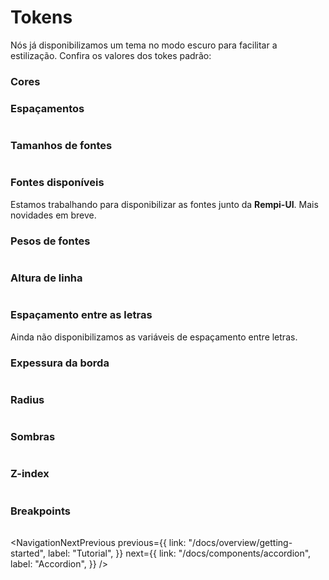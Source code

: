 # Tokens

<Description text="Nossos tokens guiam todas as estilizações e padronização da Rempi-UI." />

Nós já disponibilizamos um tema no modo escuro para facilitar a estilização. Confira
os valores dos tokes padrão:

### Cores

<Table
  headers={{
    varTheme: "Variável no tema",
    varCSS: "Variável CSS",
    value: "Valor",
  }}
  rows={[
    {
      value: "#161618 ",
      varTheme: "theme.colors.primary1",
      varCSS: "--colors-primary1",
    },
    {
      value: "#1c1c1f ",
      varTheme: "theme.colors.primary2",
      varCSS: "--colors-primary2",
    },
    {
      value: "#232326 ",
      varTheme: "theme.colors.primary3",
      varCSS: "--colors-primary3",
    },
    {
      value: "#28282c ",
      varTheme: "theme.colors.primary4",
      varCSS: "--colors-primary4",
    },
    {
      value: "#2e2e32 ",
      varTheme: "theme.colors.primary5",
      varCSS: "--colors-primary5",
    },
    {
      value: "#34343a ",
      varTheme: "theme.colors.primary6",
      varCSS: "--colors-primary6",
    },
    {
      value: "#3e3e44 ",
      varTheme: "theme.colors.primary7",
      varCSS: "--colors-primary7",
    },
    {
      value: "#504f57 ",
      varTheme: "theme.colors.primary8",
      varCSS: "--colors-primary8",
    },
    {
      value: "#706f78 ",
      varTheme: "theme.colors.primary9",
      varCSS: "--colors-primary9",
    },
    {
      value: "#7e7d86 ",
      varTheme: "theme.colors.primary10",
      varCSS: "--colors-primary10",
    },
    {
      value: "#a09fa6 ",
      varTheme: "theme.colors.primary11",
      varCSS: "--colors-primary11",
    },
    {
      value: "#ededef ",
      varTheme: "theme.colors.primary12",
      varCSS: "--colors-primary12",
    },
    {
      value: "#1b141d ",
      varTheme: "theme.colors.secondary1",
      varCSS: "--colors-secondary1",
    },
    {
      value: "#221527 ",
      varTheme: "theme.colors.secondary2",
      varCSS: "--colors-secondary2",
    },
    {
      value: "#301a3a ",
      varTheme: "theme.colors.secondary3",
      varCSS: "--colors-secondary3",
    },
    {
      value: "#3a1e48 ",
      varTheme: "theme.colors.secondary4",
      varCSS: "--colors-secondary4",
    },
    {
      value: "#432155 ",
      varTheme: "theme.colors.secondary5",
      varCSS: "--colors-secondary5",
    },
    {
      value: "#4e2667 ",
      varTheme: "theme.colors.secondary6",
      varCSS: "--colors-secondary6",
    },
    {
      value: "#5f2d84 ",
      varTheme: "theme.colors.secondary7",
      varCSS: "--colors-secondary7",
    },
    {
      value: "#7938b2 ",
      varTheme: "theme.colors.secondary8",
      varCSS: "--colors-secondary8",
    },
    {
      value: "#8e4ec6 ",
      varTheme: "theme.colors.secondary9",
      varCSS: "--colors-secondary9",
    },
    {
      value: "#9d5bd2 ",
      varTheme: "theme.colors.secondary10",
      varCSS: "--colors-secondary10",
    },
    {
      value: "#bf7af0 ",
      varTheme: "theme.colors.secondary11",
      varCSS: "--colors-secondary11",
    },
    {
      value: "#f7ecfc ",
      varTheme: "theme.colors.secondary12",
      varCSS: "--colors-secondary12",
    },
    {
      value: "#1d1412 ",
      varTheme: "theme.colors.error1",
      varCSS: "--colors-error1",
    },
    {
      value: "#2a1410 ",
      varTheme: "theme.colors.error2",
      varCSS: "--colors-error2",
    },
    {
      value: "#3b1813 ",
      varTheme: "theme.colors.error3",
      varCSS: "--colors-error3",
    },
    {
      value: "#481a14 ",
      varTheme: "theme.colors.error4",
      varCSS: "--colors-error4",
    },
    {
      value: "#541c15 ",
      varTheme: "theme.colors.error5",
      varCSS: "--colors-error5",
    },
    {
      value: "#652016 ",
      varTheme: "theme.colors.error6",
      varCSS: "--colors-error6",
    },
    {
      value: "#7f2315 ",
      varTheme: "theme.colors.error7",
      varCSS: "--colors-error7",
    },
    {
      value: "#a42a12 ",
      varTheme: "theme.colors.error8",
      varCSS: "--colors-error8",
    },
    {
      value: "#e54d2e ",
      varTheme: "theme.colors.error9",
      varCSS: "--colors-error9",
    },
    {
      value: "#ec5e41 ",
      varTheme: "theme.colors.error10",
      varCSS: "--colors-error10",
    },
    {
      value: "#f16a50 ",
      varTheme: "theme.colors.error11",
      varCSS: "--colors-error11",
    },
    {
      value: "#feefec ",
      varTheme: "theme.colors.error12",
      varCSS: "--colors-error12",
    },
    {
      value: "#0d1912 ",
      varTheme: "theme.colors.success1",
      varCSS: "--colors-success1",
    },
    {
      value: "#0c1f17 ",
      varTheme: "theme.colors.success2",
      varCSS: "--colors-success2",
    },
    {
      value: "#0f291e ",
      varTheme: "theme.colors.success3",
      varCSS: "--colors-success3",
    },
    {
      value: "#113123 ",
      varTheme: "theme.colors.success4",
      varCSS: "--colors-success4",
    },
    {
      value: "#133929 ",
      varTheme: "theme.colors.success5",
      varCSS: "--colors-success5",
    },
    {
      value: "#164430 ",
      varTheme: "theme.colors.success6",
      varCSS: "--colors-success6",
    },
    {
      value: "#1b543a ",
      varTheme: "theme.colors.success7",
      varCSS: "--colors-success7",
    },
    {
      value: "#236e4a ",
      varTheme: "theme.colors.success8",
      varCSS: "--colors-success8",
    },
    {
      value: "#30a46c ",
      varTheme: "theme.colors.success9",
      varCSS: "--colors-success9",
    },
    {
      value: "#3cb179 ",
      varTheme: "theme.colors.success10",
      varCSS: "--colors-success10",
    },
    {
      value: "#4cc38a ",
      varTheme: "theme.colors.success11",
      varCSS: "--colors-success11",
    },
    {
      value: "#e5fbeb ",
      varTheme: "theme.colors.success12",
      varCSS: "--colors-success12",
    },
    {
      value: "#1f1300 ",
      varTheme: "theme.colors.warning1",
      varCSS: "--colors-warning1",
    },
    {
      value: "#271700 ",
      varTheme: "theme.colors.warning2",
      varCSS: "--colors-warning2",
    },
    {
      value: "#341c00 ",
      varTheme: "theme.colors.warning3",
      varCSS: "--colors-warning3",
    },
    {
      value: "#3f2200 ",
      varTheme: "theme.colors.warning4",
      varCSS: "--colors-warning4",
    },
    {
      value: "#4a2900 ",
      varTheme: "theme.colors.warning5",
      varCSS: "--colors-warning5",
    },
    {
      value: "#573300 ",
      varTheme: "theme.colors.warning6",
      varCSS: "--colors-warning6",
    },
    {
      value: "#693f05 ",
      varTheme: "theme.colors.warning7",
      varCSS: "--colors-warning7",
    },
    {
      value: "#824e00 ",
      varTheme: "theme.colors.warning8",
      varCSS: "--colors-warning8",
    },
    {
      value: "#ffb224 ",
      varTheme: "theme.colors.warning9",
      varCSS: "--colors-warning9",
    },
    {
      value: "#ffcb47 ",
      varTheme: "theme.colors.warning10",
      varCSS: "--colors-warning10",
    },
    {
      value: "#f1a10d ",
      varTheme: "theme.colors.warning11",
      varCSS: "--colors-warning11",
    },
    {
      value: "#fef3dd ",
      varTheme: "theme.colors.warning12",
      varCSS: "--colors-warning12",
    },
    {
      value: "#0f1720 ",
      varTheme: "theme.colors.info1",
      varCSS: "--colors-info1",
    },
    {
      value: "#0f1b2d ",
      varTheme: "theme.colors.info2",
      varCSS: "--colors-info2",
    },
    {
      value: "#10243e ",
      varTheme: "theme.colors.info3",
      varCSS: "--colors-info3",
    },
    {
      value: "#102a4c ",
      varTheme: "theme.colors.info4",
      varCSS: "--colors-info4",
    },
    {
      value: "#0f3058 ",
      varTheme: "theme.colors.info5",
      varCSS: "--colors-info5",
    },
    {
      value: "#0d3868 ",
      varTheme: "theme.colors.info6",
      varCSS: "--colors-info6",
    },
    {
      value: "#0a4481 ",
      varTheme: "theme.colors.info7",
      varCSS: "--colors-info7",
    },
    {
      value: "#0954a5 ",
      varTheme: "theme.colors.info8",
      varCSS: "--colors-info8",
    },
    {
      value: "#0091ff ",
      varTheme: "theme.colors.info9",
      varCSS: "--colors-info9",
    },
    {
      value: "#369eff ",
      varTheme: "theme.colors.info10",
      varCSS: "--colors-info10",
    },
    {
      value: "#52a9ff ",
      varTheme: "theme.colors.info11",
      varCSS: "--colors-info11",
    },
    {
      value: "#eaf6ff ",
      varTheme: "theme.colors.info12",
      varCSS: "--colors-info12",
    },
    {
      value: "hsla(0, 0%, 0%, 0.012) ",
      varTheme: "theme.colors.black1",
      varCSS: "--colors-black1",
    },
    {
      value: "hsla(0, 0%, 0%, 0.027) ",
      varTheme: "theme.colors.black2",
      varCSS: "--colors-black2",
    },
    {
      value: "hsla(0, 0%, 0%, 0.047) ",
      varTheme: "theme.colors.black3",
      varCSS: "--colors-black3",
    },
    {
      value: "hsla(0, 0%, 0%, 0.071) ",
      varTheme: "theme.colors.black4",
      varCSS: "--colors-black4",
    },
    {
      value: "hsla(0, 0%, 0%, 0.090) ",
      varTheme: "theme.colors.black5",
      varCSS: "--colors-black5",
    },
    {
      value: "hsla(0, 0%, 0%, 0.114) ",
      varTheme: "theme.colors.black6",
      varCSS: "--colors-black6",
    },
    {
      value: "hsla(0, 0%, 0%, 0.141) ",
      varTheme: "theme.colors.black7",
      varCSS: "--colors-black7",
    },
    {
      value: "hsla(0, 0%, 0%, 0.220) ",
      varTheme: "theme.colors.black8",
      varCSS: "--colors-black8",
    },
    {
      value: "hsla(0, 0%, 0%, 0.439) ",
      varTheme: "theme.colors.black9",
      varCSS: "--colors-black9",
    },
    {
      value: "hsla(0, 0%, 0%, 0.478) ",
      varTheme: "theme.colors.black10",
      varCSS: "--colors-black10",
    },
    {
      value: "hsla(0, 0%, 0%, 0.565) ",
      varTheme: "theme.colors.black11",
      varCSS: "--colors-black11",
    },
    {
      value: "hsla(0, 0%, 0%, 0.910) ",
      varTheme: "theme.colors.black12",
      varCSS: "--colors-black12",
    },
    {
      value: "hsla(0, 0%, 100%, 0) ",
      varTheme: "theme.colors.white1",
      varCSS: "--colors-white1",
    },
    {
      value: "hsla(0, 0%, 100%, 0.013) ",
      varTheme: "theme.colors.white2",
      varCSS: "--colors-white2",
    },
    {
      value: "hsla(0, 0%, 100%, 0.034) ",
      varTheme: "theme.colors.white3",
      varCSS: "--colors-white3",
    },
    {
      value: "hsla(0, 0%, 100%, 0.056) ",
      varTheme: "theme.colors.white4",
      varCSS: "--colors-white4",
    },
    {
      value: "hsla(0, 0%, 100%, 0.086) ",
      varTheme: "theme.colors.white5",
      varCSS: "--colors-white5",
    },
    {
      value: "hsla(0, 0%, 100%, 0.124) ",
      varTheme: "theme.colors.white6",
      varCSS: "--colors-white6",
    },
    {
      value: "hsla(0, 0%, 100%, 0.176) ",
      varTheme: "theme.colors.white7",
      varCSS: "--colors-white7",
    },
    {
      value: "hsla(0, 0%, 100%, 0.249) ",
      varTheme: "theme.colors.white8",
      varCSS: "--colors-white8",
    },
    {
      value: "hsla(0, 0%, 100%, 0.386) ",
      varTheme: "theme.colors.white9",
      varCSS: "--colors-white9",
    },
    {
      value: "hsla(0, 0%, 100%, 0.446) ",
      varTheme: "theme.colors.white10",
      varCSS: "--colors-white10",
    },
    {
      value: "hsla(0, 0%, 100%, 0.592) ",
      varTheme: "theme.colors.white11",
      varCSS: "--colors-white11",
    },
    {
      value: "hsla(0, 0%, 100%, 0.923) ",
      varTheme: "theme.colors.white12",
      varCSS: "--colors-white12",
    },
    {
      value: "#161618 ",
      varTheme: "theme.colors.grey1",
      varCSS: "--colors-grey1",
    },
    {
      value: "#1c1c1f ",
      varTheme: "theme.colors.grey2",
      varCSS: "--colors-grey2",
    },
    {
      value: "#232326 ",
      varTheme: "theme.colors.grey3",
      varCSS: "--colors-grey3",
    },
    {
      value: "#28282c ",
      varTheme: "theme.colors.grey4",
      varCSS: "--colors-grey4",
    },
    {
      value: "#2e2e32 ",
      varTheme: "theme.colors.grey5",
      varCSS: "--colors-grey5",
    },
    {
      value: "#34343a ",
      varTheme: "theme.colors.grey6",
      varCSS: "--colors-grey6",
    },
    {
      value: "#3e3e44 ",
      varTheme: "theme.colors.grey7",
      varCSS: "--colors-grey7",
    },
    {
      value: "#504f57 ",
      varTheme: "theme.colors.grey8",
      varCSS: "--colors-grey8",
    },
    {
      value: "#706f78 ",
      varTheme: "theme.colors.grey9",
      varCSS: "--colors-grey9",
    },
    {
      value: "#7e7d86 ",
      varTheme: "theme.colors.grey10",
      varCSS: "--colors-grey10",
    },
    {
      value: "#a09fa6 ",
      varTheme: "theme.colors.grey11",
      varCSS: "--colors-grey11",
    },
    {
      value: "#ededef ",
      varTheme: "theme.colors.grey12",
      varCSS: "--colors-grey12",
    },
  ]}
/>

### Espaçamentos

<Table
  caption="1rem = 16px"
  headers={{
    varTheme: "Variável no tema",
    varCSS: "Variável CSS",
    value: "Valor em rem",
    valuePx: "Valor em pixel",
  }}
  rows={[
    {
      value: ".125rem",
      valuePx: `${16 * 0.125}px`,
      varTheme: "theme.spaces[0]",
      varCSS: "--spaces-0",
    },
    {
      value: ".25rem",
      valuePx: `${16 * 0.25}px`,
      varTheme: "theme.spaces[1]",
      varCSS: "--spaces-1",
    },
    {
      value: ".5rem",
      valuePx: `${16 * 0.5}px`,
      varTheme: "theme.spaces[2]",
      varCSS: "--spaces-2",
    },
    {
      value: ".75rem",
      valuePx: `${16 * 0.75}px`,
      varTheme: "theme.spaces[3]",
      varCSS: "--spaces-3",
    },
    {
      value: "1rem",
      valuePx: `${16 * 1}px`,
      varTheme: "theme.spaces[4]",
      varCSS: "--spaces-4",
    },
    {
      value: "1.25rem",
      valuePx: `${16 * 1.25}px`,
      varTheme: "theme.spaces[5]",
      varCSS: "--spaces-5",
    },
    {
      value: "1.5rem",
      valuePx: `${16 * 1.5}px`,
      varTheme: "theme.spaces[6]",
      varCSS: "--spaces-6",
    },
    {
      value: "1.75rem",
      valuePx: `${16 * 1.75}px`,
      varTheme: "theme.spaces[7]",
      varCSS: "--spaces-7",
    },
    {
      value: "2rem",
      valuePx: `${16 * 2}px`,
      varTheme: "theme.spaces[8]",
      varCSS: "--spaces-8",
    },
    {
      value: "2.25rem",
      valuePx: `${16 * 2.25}px`,
      varTheme: "theme.spaces[9]",
      varCSS: "--spaces-9",
    },
    {
      value: "2.5rem",
      valuePx: `${16 * 2.5}px`,
      varTheme: "theme.spaces[10]",
      varCSS: "--spaces-10",
    },
    {
      value: "2.75rem",
      valuePx: `${16 * 2.75}px`,
      varTheme: "theme.spaces[11]",
      varCSS: "--spaces-11",
    },
    {
      value: "3rem",
      valuePx: `${16 * 3}px`,
      varTheme: "theme.spaces[12]",
      varCSS: "--spaces-12",
    },
    {
      value: "3.5rem",
      valuePx: `${16 * 3.5}px`,
      varTheme: "theme.spaces[13]",
      varCSS: "--spaces-13",
    },
    {
      value: "4rem",
      valuePx: `${16 * 4}px`,
      varTheme: "theme.spaces[14]",
      varCSS: "--spaces-14",
    },
    {
      value: "4.5rem",
      valuePx: `${16 * 4.5}px`,
      varTheme: "theme.spaces[15]",
      varCSS: "--spaces-15",
    },
    {
      value: "5rem",
      valuePx: `${16 * 5}px`,
      varTheme: "theme.spaces[16]",
      varCSS: "--spaces-16",
    },
    {
      value: "5.5rem",
      valuePx: `${16 * 5.5}px`,
      varTheme: "theme.spaces[17]",
      varCSS: "--spaces-17",
    },
    {
      value: "6rem",
      valuePx: `${16 * 6}px`,
      varTheme: "theme.spaces[18]",
      varCSS: "--spaces-18",
    },
  ]}
/>

### Tamanhos de fontes

<Table
  caption="1rem = 16px"
  headers={{
    varTheme: "Variável no tema",
    varCSS: "Variável CSS",
    value: "Valor em rem",
    valuePx: "Valor em pixel",
  }}
  rows={[
    {
      value: ".625rem",
      valuePx: `${16 * 0.625}px`,
      varTheme: "theme.fontSizes[1]",
      varCSS: "--font-sizes-1",
    },
    {
      value: ".75rem",
      valuePx: `${16 * 0.75}px`,
      varTheme: "theme.fontSizes[2]",
      varCSS: "--font-sizes-2",
    },
    {
      value: ".875rem",
      valuePx: `${16 * 0.875}px`,
      varTheme: "theme.fontSizes[3]",
      varCSS: "--font-sizes-3",
    },
    {
      value: "1rem",
      valuePx: `${16 * 1}px`,
      varTheme: "theme.fontSizes[4]",
      varCSS: "--font-sizes-4",
    },
    {
      value: "1.125rem",
      valuePx: `${16 * 1.125}px`,
      varTheme: "theme.fontSizes[5]",
      varCSS: "--font-sizes-5",
    },
    {
      value: "1.25rem",
      valuePx: `${16 * 1.25}px`,
      varTheme: "theme.fontSizes[6]",
      varCSS: "--font-sizes-6",
    },
    {
      value: "1.5rem",
      valuePx: `${16 * 1.5}px`,
      varTheme: "theme.fontSizes[7]",
      varCSS: "--font-sizes-7",
    },
    {
      value: "1.75rem",
      valuePx: `${16 * 1.75}px`,
      varTheme: "theme.fontSizes[8]",
      varCSS: "--font-sizes-8",
    },
    {
      value: "2rem",
      valuePx: `${16 * 2}px`,
      varTheme: "theme.fontSizes[9]",
      varCSS: "--font-sizes-9",
    },
    {
      value: "2.25rem",
      valuePx: `${16 * 2.25}px`,
      varTheme: "theme.fontSizes[10]",
      varCSS: "--font-sizes-10",
    },
    {
      value: "2.625rem",
      valuePx: `${16 * 2.625}px`,
      varTheme: "theme.fontSizes[11]",
      varCSS: "--font-sizes-11",
    },
    {
      value: "3rem",
      valuePx: `${16 * 3}px`,
      varTheme: "theme.fontSizes[12]",
      varCSS: "--font-sizes-12",
    },
  ]}
/>

### Fontes disponíveis

Estamos trabalhando para disponibilizar as fontes junto da <strong>Rempi-UI</strong>. Mais novidades em breve.

### Pesos de fontes

<Table
  headers={{
    varTheme: "Variável no tema",
    varCSS: "Variável CSS",
    value: "Valor",
  }}
  rows={[
    {
      value: "300",
      varTheme: "theme.fontWeights[1]",
      varCSS: "--font-weights-1",
    },
    {
      value: "400",
      varTheme: "theme.fontWeights[2]",
      varCSS: "--font-weights-2",
    },
    {
      value: "500",
      varTheme: "theme.fontWeights[3]",
      varCSS: "--font-weights-3",
    },
    {
      value: "600",
      varTheme: "theme.fontWeights[4]",
      varCSS: "--font-weights-4",
    },
    {
      value: "700",
      varTheme: "theme.fontWeights[5]",
      varCSS: "--font-weights-5",
    },
    {
      value: "900",
      varTheme: "theme.fontWeights[6]",
      varCSS: "--font-weights-6",
    },
  ]}
/>

### Altura de linha

<Table
  headers={{
    varTheme: "Variável no tema",
    varCSS: "Variável CSS",
    value: "Valor",
  }}
  rows={[
    {
      value: "120%",
      varTheme: "theme.lineHeights[1]",
      varCSS: "--line-heights-1",
    },
    {
      value: "150%",
      varTheme: "theme.lineHeights[2]",
      varCSS: "--line-heights-2",
    },
  ]}
/>

### Espaçamento entre as letras

Ainda não disponibilizamos as variáveis de espaçamento entre letras.

### Expessura da borda

<Table
  caption="1rem = 16px"
  headers={{
    varTheme: "Variável no tema",
    varCSS: "Variável CSS",
    value: "Valor em rem",
    valuePx: "Valor em pixel",
  }}
  rows={[
    {
      value: ".0625rem",
      valuePx: `${16 * 0.0625}px`,
      varTheme: "theme.borderWidths[1]",
      varCSS: "--border-widths-1",
    },
    {
      value: ".125rem",
      valuePx: `${16 * 0.125}px`,
      varTheme: "theme.borderWidths[2]",
      varCSS: "--border-widths-2",
    },
  ]}
/>

### Radius

<Table
  caption="1rem = 16px"
  headers={{
    varTheme: "Variável no tema",
    varCSS: "Variável CSS",
    value: "Valor em rem",
    valuePx: "Valor em pixel",
  }}
  rows={[
    {
      value: ".25rem",
      valuePx: `${16 * 0.25}px`,
      varTheme: "theme.radii[1]",
      varCSS: "--radii-1",
    },
    {
      value: ".5rem",
      valuePx: `${16 * 0.5}px`,
      varTheme: "theme.radii[2]",
      varCSS: "--radii-2",
    },
    {
      value: ".75rem",
      valuePx: `${16 * 0.75}px`,
      varTheme: "theme.radii[3]",
      varCSS: "--radii-3",
    },
    {
      value: "1rem",
      valuePx: `${16 * 1}px`,
      varTheme: "theme.radii[4]",
      varCSS: "--radii-4",
    },
    {
      value: "-",
      valuePx: "999px",
      varTheme: "theme.radii.pill",
      varCSS: "--radii-pill",
    },
  ]}
/>

### Sombras

<Table
  headers={{
    varTheme: "Variável no tema",
    varCSS: "Variável CSS",
    value: "Valor",
  }}
  rows={[
    {
      value: "var(--colors-black6) 0 .5rem 1.5rem",
      varTheme: "theme.shadows[1]",
      varCSS: "--shadows-1",
    },
    {
      value: "var(--colors-black6) 0 .25rem .75rem",
      varTheme: "theme.shadows[2]",
      varCSS: "--shadows-2",
    },
    {
      value:
        "var(--colors-black5) 0 .0625rem .1875rem 0, var(--colors-black6) 0 .0625rem .125rem 0",
      varTheme: "theme.shadows[3]",
      varCSS: "--shadows-3",
    },
    {
      value: "var(--colors-black6) 0 0 0 .0625rem",
      varTheme: "theme.shadows[4]",
      varCSS: "--shadows-4",
    },
  ]}
/>

### Z-index

<Table
  headers={{
    varTheme: "Variável no tema",
    varCSS: "Variável CSS",
    value: "Valor",
  }}
  rows={[
    {
      value: "1000",
      varTheme: "theme.zIndices[1]",
      varCSS: "--z-indices-1",
    },
    {
      value: "1002",
      varTheme: "theme.zIndices[2]",
      varCSS: "--z-indices-2",
    },
    {
      value: "1003",
      varTheme: "theme.zIndices[3]",
      varCSS: "--z-indices-3",
    },
    {
      value: "1004",
      varTheme: "theme.zIndices[4]",
      varCSS: "--z-indices-4",
    },
    {
      value: "1005",
      varTheme: "theme.zIndices[5]",
      varCSS: "--z-indices-5",
    },
    {
      value: "1006",
      varTheme: "theme.zIndices[6]",
      varCSS: "--z-indices-6",
    },
    {
      value: "1007",
      varTheme: "theme.zIndices[7]",
      varCSS: "--z-indices-7",
    },
    {
      value: "1008",
      varTheme: "theme.zIndices[8]",
      varCSS: "--z-indices-8",
    },
    {
      value: "1009",
      varTheme: "theme.zIndices[9]",
      varCSS: "--z-indices-9",
    },
    {
      value: "1010",
      varTheme: "theme.zIndices[10]",
      varCSS: "--z-indices-10",
    },
    {
      value: "1011",
      varTheme: "theme.zIndices[11]",
      varCSS: "--z-indices-11",
    },
    {
      value: "1012",
      varTheme: "theme.zIndices[12]",
      varCSS: "--z-indices-12",
    },
  ]}
/>

### Breakpoints

<Table
  headers={{
    varTheme: "Variável no tema",
    value: "Valor",
  }}
  rows={[
    {
      value: "@media only screen and (max-width: 575px)",
      varTheme: "theme.breakpoints.initial",
    },
    {
      value: "@media only screen and (min-width: 576px)",
      varTheme: "theme.breakpoints[1]",
    },
    {
      value: "@media only screen and (min-width: 768px)",
      varTheme: "theme.breakpoints[2]",
    },
    {
      value: "@media only screen and (min-width: 992px)",
      varTheme: "theme.breakpoints[3]",
    },
    {
      value: "@media only screen and (min-width: 1200px)",
      varTheme: "theme.breakpoints[4]",
    },
    {
      value: "@media only screen and (min-width: 1400px)",
      varTheme: "theme.breakpoints[5]",
    },
  ]}
/>

<NavigationNextPrevious
  previous={{
    link: "/docs/overview/getting-started",
    label: "Tutorial",
  }}
  next={{
    link: "/docs/components/accordion",
    label: "Accordion",
  }}
/>

<EditThisPage url="overview/pt-BR/tokens.mdx" />
